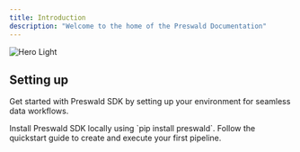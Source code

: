 ```yaml
---
title: Introduction
description: "Welcome to the home of the Preswald Documentation"
---
```


<img
  className="block dark:hidden"
  src="/images/preswald-hero.png"
  alt="Hero Light"
/>

## Setting up

Get started with Preswald SDK by setting up your environment for seamless data workflows.

<CardGroup cols={2}>
  <Card
    title="Install the SDK"
    icon="cloud-arrow-down"
    href="https://pypi.org/project/preswald/"
  >
    Install Preswald SDK locally using `pip install preswald`.
  </Card>
  <Card
    title="Run Your First Pipeline"
    icon="rocket"
    href="https://github.com/StructuredLabs/preswald"
  >
    Follow the quickstart guide to create and execute your first pipeline.
  </Card>
</CardGroup>
